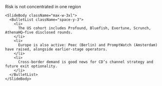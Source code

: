 <div className="flex h-full w-full flex-col">
  <div className="flex flex-1 flex-col gap-8 px-8 py-6 w-full max-w-5xl mx-auto">
    <SlideHeader eyebrow="Board pack" kicker="Geography diversification">
      Risk is not concentrated in one region
    </SlideHeader>

    <SlideBody className="max-w-3xl">
      <BulletList className="space-y-3">
        <li>
          The US cohort includes Profound, Bluefish, Evertune, Scrunch, AthenaHQ—five disclosed rounds.
        </li>
        <li>
          Europe is also active: Peec (Berlin) and PromptWatch (Amsterdam) have raised, alongside earlier-stage operators.
        </li>
        <li>
          Cross-border demand is good news for CD’s channel strategy and future exit optionality.
        </li>
      </BulletList>
    </SlideBody>
  </div>
</div>

